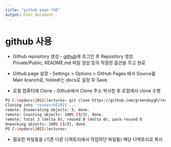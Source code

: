 ```yaml
---
title: "github page 사용"
output: html_document
---
```



# github 사용


* Github repository 생성 - [github](https://github.com)에 로그인 후 Repository  생성. Private/Public, README.md 파일 생성 등의 적절한 옵션을 주고 완료

* Github page 설정 - Settings > Options > GitHub Pages 에서 Source를 Main branch로, foldedr는 docs로 설정 후 Save. 

* 로컬 컴퓨터에 Clone - Github에서 Clone 주소 복사한 후 로컬에서 clone 수행



```bash
PS C:\mydocs\2021\lectures> git clone https://github.com/greendaygh/researchE2021.git
Cloning into 'researchE2021'...
remote: Enumerating objects: 3, done.
remote: Counting objects: 100% (3/3), done.
remote: Total 3 (delta 0), reused 0 (delta 0), pack-reused 0
Unpacking objects: 100% (3/3), done.
PS C:\mydocs\2021\lectures>

```


* 필요한 파일들을 (기존 다른 디렉토리에서 작업하던 파일들) 해당 디렉토리로 복사 




